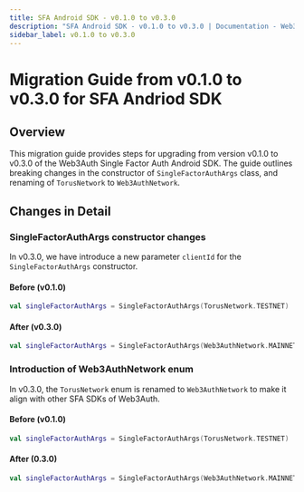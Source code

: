 ```yaml
---
title: SFA Android SDK - v0.1.0 to v0.3.0
description: "SFA Android SDK - v0.1.0 to v0.3.0 | Documentation - Web3Auth"
sidebar_label: v0.1.0 to v0.3.0
---
```


# Migration Guide from v0.1.0 to v0.3.0 for SFA Andriod SDK

## Overview

This migration guide provides steps for upgrading from version v0.1.0 to v0.3.0 of the Web3Auth
Single Factor Auth Android SDK. The guide outlines breaking changes in the constructor of
`SingleFactorAuthArgs` class, and renaming of `TorusNetwork` to `Web3AuthNetwork`.

## Changes in Detail

### SingleFactorAuthArgs constructor changes

In v0.3.0, we have introduce a new parameter `clientId` for the `SingleFactorAuthArgs` constructor.

#### Before (v0.1.0)

```kotlin
val singleFactorAuthArgs = SingleFactorAuthArgs(TorusNetwork.TESTNET)
```

#### After (v0.3.0)

```kotlin
val singleFactorAuthArgs = SingleFactorAuthArgs(Web3AuthNetwork.MAINNET, "YOUR_WEB3AUTH_CLIENT_ID")
```

### Introduction of Web3AuthNetwork enum

In v0.3.0, the `TorusNetwork` enum is renamed to `Web3AuthNetwork` to make it align with other SFA
SDKs of Web3Auth.

#### Before (v0.1.0)

```kotlin
val singleFactorAuthArgs = SingleFactorAuthArgs(TorusNetwork.TESTNET)
```

#### After (0.3.0)

```kotlin
val singleFactorAuthArgs = SingleFactorAuthArgs(Web3AuthNetwork.MAINNET, "YOUR_WEB3AUTH_CLIENT_ID")
```
